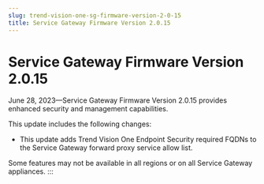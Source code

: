 ```yaml
---
slug: trend-vision-one-sg-firmware-version-2-0-15
title: Service Gateway Firmware Version 2.0.15
---
```

# Service Gateway Firmware Version 2.0.15

June 28, 2023—Service Gateway Firmware Version 2.0.15 provides enhanced security and management capabilities.

This update includes the following changes:

- This update adds Trend Vision One Endpoint Security required FQDNs to the Service Gateway forward proxy service allow list.

Some features may not be available in all regions or on all Service Gateway appliances.
:::
